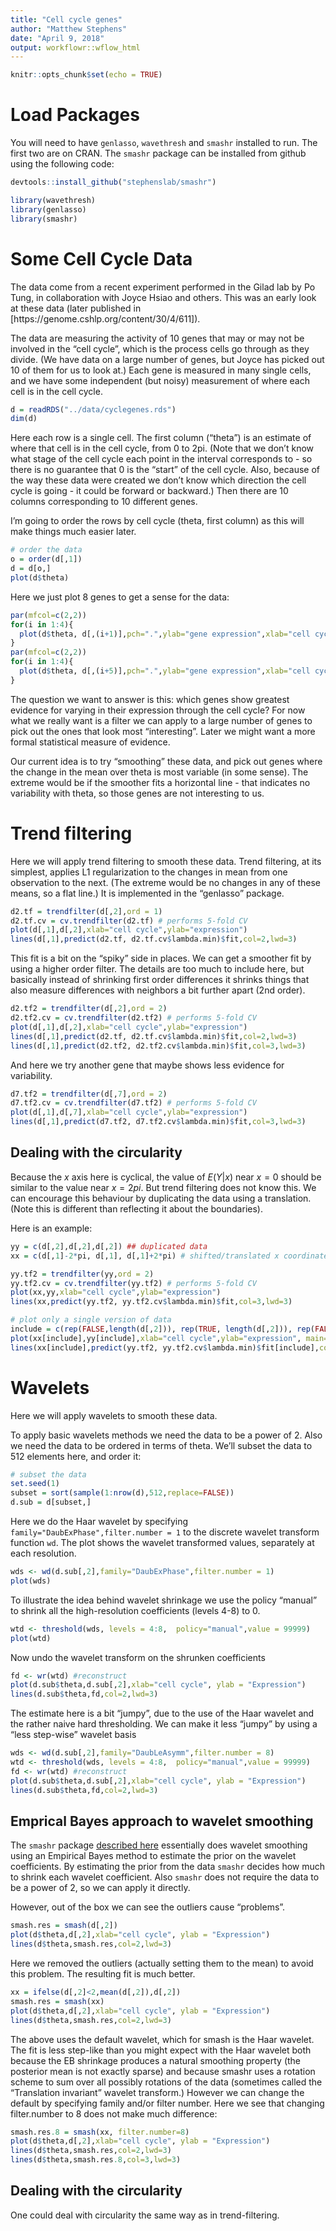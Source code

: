 ```yaml
---
title: "Cell cycle genes"
author: "Matthew Stephens"
date: "April 9, 2018"
output: workflowr::wflow_html
---
```


```r
knitr::opts_chunk$set(echo = TRUE)
```

# Load Packages

You will need to have `genlasso`, `wavethresh` and `smashr` installed to run.
The first two are on CRAN.
The `smashr` package can be installed from github using the following code:
```r
devtools::install_github("stephenslab/smashr")
```


```r
library(wavethresh)
library(genlasso)
library(smashr)
```

# Some Cell Cycle Data

The data come from a recent experiment performed in the Gilad lab by Po Tung, in collaboration with Joyce Hsiao and others. 
This was an early look at these data (later published in [https://genome.cshlp.org/content/30/4/611]).


The data are measuring the activity of 10 genes that may or may not be involved in the "cell cycle", which is the process cells go through as
they divide. (We have data on a large number of genes, but Joyce has picked out 10 of them for us to look at.) Each gene is measured
in many single cells, and we have some independent (but noisy) measurement of where each cell is in the cell cycle.


```r
d = readRDS("../data/cyclegenes.rds")
dim(d)
```

Here each row is a single cell. The first column ("theta") is an estimate
of where that cell is in the cell cycle, from 0 to 2pi. (Note
that we don't know what stage of the cell cycle each point in the
interval corresponds to - so there is no guarantee that 0 is the
"start" of the cell cycle. Also, because of the way these data were created we don't know which direction the cell cycle is going - it could be forward or backward.) Then there are 10 columns corresponding
to 10 different genes.

I'm going to order the rows by cell cycle (theta, first column) as this will make
things much easier later.
```r
# order the data
o = order(d[,1])
d = d[o,]
plot(d$theta)
```

Here we just plot 8 genes to get a sense for the data:
```r
par(mfcol=c(2,2))
for(i in 1:4){
  plot(d$theta, d[,(i+1)],pch=".",ylab="gene expression",xlab="cell cycle location")
}
par(mfcol=c(2,2))
for(i in 1:4){
  plot(d$theta, d[,(i+5)],pch=".",ylab="gene expression",xlab="cell cycle location")
}
```

The question we want to answer is this: which genes show greatest
evidence for varying in their expression through the cell cycle?
For now what we really want is a filter we can apply to a large
number of genes to pick out the ones that look most "interesting".
Later we might want a more formal statistical measure of evidence.

Our current idea is to try "smoothing" these data, and pick out genes
where the change in the mean over theta is most variable (in some sense).
The extreme would be if the smoother fits
a horizontal line - that indicates no variability with theta, so those genes are not interesting
to us.

# Trend filtering

Here we will apply trend filtering to smooth these data. Trend filtering,
at its simplest, applies L1 regularization to the changes in mean from one observation to the next.
(The extreme would be no changes in any of these means, so a flat line.)
It is implemented in the "genlasso" package.

```r
d2.tf = trendfilter(d[,2],ord = 1)
d2.tf.cv = cv.trendfilter(d2.tf) # performs 5-fold CV
plot(d[,1],d[,2],xlab="cell cycle",ylab="expression")
lines(d[,1],predict(d2.tf, d2.tf.cv$lambda.min)$fit,col=2,lwd=3)
```

This fit is a bit on the "spiky" side in places.
We can get a smoother fit by using a higher order filter. The details
are too much to include here, but basically instead of shrinking first
order differences it shrinks things that also measure differences with neighbors
a bit further apart (2nd order).
```r
d2.tf2 = trendfilter(d[,2],ord = 2)
d2.tf2.cv = cv.trendfilter(d2.tf2) # performs 5-fold CV
plot(d[,1],d[,2],xlab="cell cycle",ylab="expression")
lines(d[,1],predict(d2.tf, d2.tf.cv$lambda.min)$fit,col=2,lwd=3)
lines(d[,1],predict(d2.tf2, d2.tf2.cv$lambda.min)$fit,col=3,lwd=3)
```

And here we try another gene that maybe shows less evidence for variability.
```r
d7.tf2 = trendfilter(d[,7],ord = 2)
d7.tf2.cv = cv.trendfilter(d7.tf2) # performs 5-fold CV
plot(d[,1],d[,7],xlab="cell cycle",ylab="expression")
lines(d[,1],predict(d7.tf2, d7.tf2.cv$lambda.min)$fit,col=3,lwd=3)
```

## Dealing with the circularity

Because the $x$ axis here is cyclical, the value of $E(Y|x)$ near
$x=0$ should be similar to the value near $x=2pi$. But
trend filtering does not know this. We can encourage this behaviour
by duplicating the data using a translation. (Note this is
different than reflecting it about the boundaries).

Here is an example:

```r
yy = c(d[,2],d[,2],d[,2]) ## duplicated data
xx = c(d[,1]-2*pi, d[,1], d[,1]+2*pi) # shifted/translated x coordinates

yy.tf2 = trendfilter(yy,ord = 2)
yy.tf2.cv = cv.trendfilter(yy.tf2) # performs 5-fold CV
plot(xx,yy,xlab="cell cycle",ylab="expression")
lines(xx,predict(yy.tf2, yy.tf2.cv$lambda.min)$fit,col=3,lwd=3)

# plot only a single version of data
include = c(rep(FALSE,length(d[,2])), rep(TRUE, length(d[,2])), rep(FALSE, length(d[,2])))
plot(xx[include],yy[include],xlab="cell cycle",ylab="expression", main="trend filtering with circular fit")
lines(xx[include],predict(yy.tf2, yy.tf2.cv$lambda.min)$fit[include],col=3,lwd=3)

```


# Wavelets 

Here we will apply wavelets to smooth these data.

To apply basic wavelets methods we need the data to be a power of 2.
Also we need the data to be ordered in terms of theta.
We'll subset the data to 512 elements here, and order it:
```r
# subset the data
set.seed(1)
subset = sort(sample(1:nrow(d),512,replace=FALSE))
d.sub = d[subset,]
```


Here we do the Haar wavelet by specifying `family="DaubExPhase",filter.number = 1` to the discrete wavelet 
transform function `wd`. The plot shows the wavelet transformed
values, separately at each resolution.
```r
wds <- wd(d.sub[,2],family="DaubExPhase",filter.number = 1)
plot(wds)
```

To illustrate the idea behind wavelet shrinkage we use
the policy "manual" to shrink all the high-resolution coefficients 
(levels 4-8) to 0. 
```r
wtd <- threshold(wds, levels = 4:8,  policy="manual",value = 99999) 
plot(wtd) 
```

Now undo the wavelet transform on the shrunken coefficients
```r
fd <- wr(wtd) #reconstruct
plot(d.sub$theta,d.sub[,2],xlab="cell cycle", ylab = "Expression")
lines(d.sub$theta,fd,col=2,lwd=3)
```


The estimate here is a bit "jumpy", due to the use of the Haar wavelet and the rather naive hard thresholding. We can make it less "jumpy"
by using a "less step-wise" wavelet basis
```r
wds <- wd(d.sub[,2],family="DaubLeAsymm",filter.number = 8)
wtd <- threshold(wds, levels = 4:8,  policy="manual",value = 99999) 
fd <- wr(wtd) #reconstruct
plot(d.sub$theta,d.sub[,2],xlab="cell cycle", ylab = "Expression")
lines(d.sub$theta,fd,col=2,lwd=3)
```

## Emprical Bayes approach to wavelet smoothing

The `smashr` package [described here](https://arxiv.org/abs/1605.07787) 
essentially does wavelet smoothing using an Empirical Bayes
method to estimate the prior on the wavelet coefficients.
By estimating the prior from the data `smashr` decides
how much to shrink each wavelet coefficient.
Also `smashr` does not require the data to be a power of 2, so we can apply it directly.

However, out of the box we can see the outliers cause "problems".
```r
smash.res = smash(d[,2])
plot(d$theta,d[,2],xlab="cell cycle", ylab = "Expression")
lines(d$theta,smash.res,col=2,lwd=3)
```

Here we removed the outliers (actually setting them to the mean) to avoid this problem. The resulting fit is much better.
```r
xx = ifelse(d[,2]<2,mean(d[,2]),d[,2])
smash.res = smash(xx)
plot(d$theta,d[,2],xlab="cell cycle", ylab = "Expression")
lines(d$theta,smash.res,col=2,lwd=3)
```

The above uses the default wavelet, which for smash is the Haar wavelet.
The fit is less step-like than you might expect with the Haar wavelet both because the EB shrinkage produces a natural smoothing property (the posterior mean is not exactly sparse) and because smashr uses a rotation scheme to sum over all possibly rotations of the data (sometimes called the "Translation invariant" wavelet transform.)
However we can change the default by specifying family and/or filter number.
Here we see that changing filter.number to 8 does not make much difference:

```r
smash.res.8 = smash(xx, filter.number=8)
plot(d$theta,d[,2],xlab="cell cycle", ylab = "Expression")
lines(d$theta,smash.res,col=2,lwd=3)
lines(d$theta,smash.res.8,col=3,lwd=3)
```

## Dealing with the circularity

One could deal with circularity the same way as in trend-filtering.
